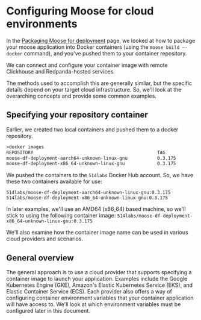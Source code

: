 # Configuring Moose for cloud environments

In the [Packaging Moose for deployment](packaging-moose-for-deployment.mdx) page, we looked at how to package your moose application into Docker containers (using the `moose build —-docker` command), and you've pushed them to your container repository.

We can connect and configure your container image with remote Clickhouse and Redpanda-hosted services.

The methods used to accomplish this are generally similar, but the specific details depend on your target cloud infrastructure. So, we'll look at the overarching concepts and provide some common examples.

## Specifying your repository container

Earlier, we created two local containers and pushed them to a docker repository.

```txt filename="Terminal" copy
>docker images
REPOSITORY                                              TAG               IMAGE ID       CREATED              SIZE
moose-df-deployment-aarch64-unknown-linux-gnu           0.3.175           c50674c7a68a   About a minute ago   155MB
moose-df-deployment-x86_64-unknown-linux-gnu            0.3.175           e5b449d3dea3   About a minute ago   163MB
```

We pushed the containers to the `514labs` Docker Hub account. So, we have these two containers available for use:

```
514labs/moose-df-deployment-aarch64-unknown-linux-gnu:0.3.175
514labs/moose-df-deployment-x86_64-unknown-linux-gnu:0.3.175
```

In later examples, we'll use an AMD64 (x86_64) based machine, so we'll stick to using the following container image: `514labs/moose-df-deployment-x86_64-unknown-linux-gnu:0.3.175`

We'll also examine how the container image name can be used in various cloud providers and scenarios.

## General overview

The general approach is to use a cloud provider that supports specifying a container image to launch your application. Examples include the Google Kubernetes Engine (GKE), Amazon's Elastic Kubernetes Service (EKS), and Elastic Container Service (ECS). Each provider also offers a way of configuring container environment variables that your container application will have access to. We'll look at which environment variables must be configured later in this document.
